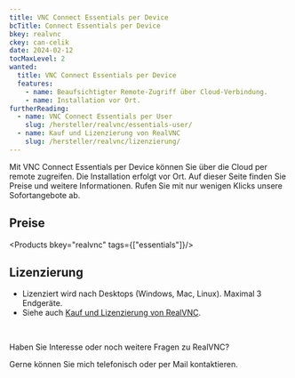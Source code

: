 ```yaml
---
title: VNC Connect Essentials per Device
bcTitle: Connect Essentials per Device
bkey: realvnc
ckey: can-celik
date: 2024-02-12
tocMaxLevel: 2
wanted:
  title: VNC Connect Essentials per Device
  features:
    - name: Beaufsichtigter Remote-Zugriff über Cloud-Verbindung.
    - name: Installation vor Ort.
furtherReading:
  - name: VNC Connect Essentials per User
    slug: /hersteller/realvnc/essentials-user/
  - name: Kauf und Lizenzierung von RealVNC
    slug: /hersteller/realvnc/lizenzierung/
---
```


<Intro>

Mit VNC Connect Essentials per Device können Sie über die Cloud per remote zugreifen. Die Installation erfolgt vor Ort. Auf dieser Seite finden Sie Preise und weitere Informationen. Rufen Sie mit nur wenigen Klicks unsere Sofortangebote ab.

</Intro>

<TOC />


## Preise


<Products bkey="realvnc" tags={["essentials"]}/>


## Lizenzierung

<ArrowList>

- Lizenziert wird nach Desktops (Windows, Mac, Linux). Maximal 3 Endgeräte.
- Siehe auch [Kauf und Lizenzierung von RealVNC](/hersteller/realvnc/lizenzierung/).

</ArrowList>


<br />

<GetInTouch theme="light">

Haben Sie Interesse oder noch weitere Fragen zu RealVNC?

Gerne können Sie mich telefonisch oder per Mail kontaktieren.

</GetInTouch>
